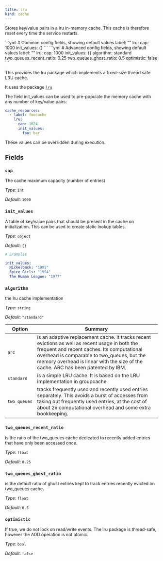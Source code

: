 ```yaml
---
title: lru
kind: cache
---
```


Stores key/value pairs in a lru in-memory cache. This cache is therefore reset every time the service restarts.


<Tabs>
<TabItem label="Common">
```yml
# Common config fields, showing default values
label: ""
lru:
  cap: 1000
  init_values: {}
```
</TabItem>
<TabItem label="Advanced">
```yml
# Advanced config fields, showing default values
label: ""
lru:
  cap: 1000
  init_values: {}
  algorithm: standard
  two_queues_recent_ratio: 0.25
  two_queues_ghost_ratio: 0.5
  optimistic: false
```
</TabItem>
</Tabs>

This provides the lru package which implements a fixed-size thread safe LRU cache.

It uses the package [`lru`](https://github.com/hashicorp/golang-lru/v2)

The field init_values can be used to pre-populate the memory cache with any number of key/value pairs:

```yaml
cache_resources:
  - label: foocache
    lru:
      cap: 1024
      init_values:
        foo: bar
```

These values can be overridden during execution.

## Fields

### `cap`

The cache maximum capacity (number of entries)


*Type*: `int`

*Default*: `1000`

### `init_values`

A table of key/value pairs that should be present in the cache on initialization. This can be used to create static lookup tables.


*Type*: `object`

*Default*: `{}`

```yml
# Examples

init_values:
  Nickelback: "1995"
  Spice Girls: "1994"
  The Human League: "1977"
```

### `algorithm`

the lru cache implementation


*Type*: `string`

*Default*: `"standard"`


| Option | Summary |
| ------ | ------- |
| `arc` | is an adaptive replacement cache. It tracks recent evictions as well as recent usage in both the frequent and recent caches. Its computational overhead is comparable to two_queues, but the memory overhead is linear with the size of the cache. ARC has been patented by IBM. |
| `standard` | is a simple LRU cache. It is based on the LRU implementation in groupcache |
| `two_queues` | tracks frequently used and recently used entries separately. This avoids a burst of accesses from taking out frequently used entries, at the cost of about 2x computational overhead and some extra bookkeeping. |


### `two_queues_recent_ratio`

is the ratio of the two_queues cache dedicated to recently added entries that have only been accessed once.


*Type*: `float`

*Default*: `0.25`

### `two_queues_ghost_ratio`

is the default ratio of ghost entries kept to track entries recently evicted on two_queues cache.


*Type*: `float`

*Default*: `0.5`

### `optimistic`

If true, we do not lock on read/write events. The lru package is thread-safe, however the ADD operation is not atomic.


*Type*: `bool`

*Default*: `false`


